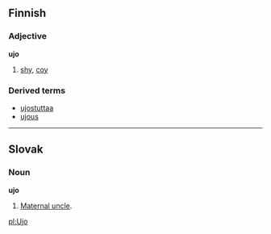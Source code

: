==Finnish==

===Adjective===
'''ujo'''

#[[shy]], [[coy]]

===Derived terms===
*[[ujostuttaa]]
*[[ujous]]

----

==Slovak==

===Noun===
'''ujo'''

#[[Maternal uncle]].

[[pl:Ujo]]